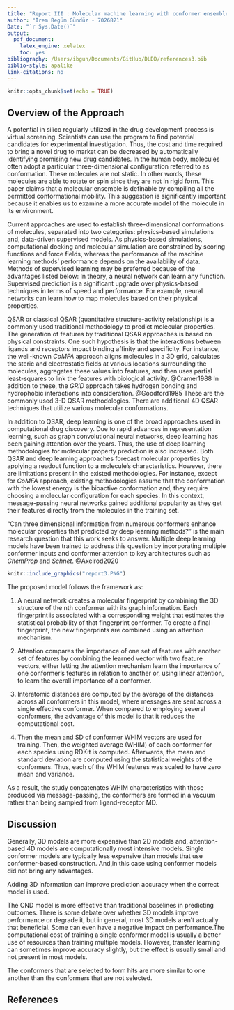 ```yaml
---
title: "Report III : Molecular machine learning with conformer ensembles"
author: "Irem Begüm Gündüz - 7026821"
Date: "`r Sys.Date()`"
output:
  pdf_document:
    latex_engine: xelatex
    toc: yes
bibliography: /Users/ibgun/Documents/GitHub/DLDD/references3.bib
biblio-style: apalike
link-citations: no
---
```


```r
knitr::opts_chunk$set(echo = TRUE)
```

## Overview of the Approach 

A potential in silico regularly utilized in the drug development process is virtual screening. Scientists can use the program to find potential candidates for experimental investigation. Thus, the cost and time required to bring a novel drug to market can be decreased by automatically identifying promising new drug candidates. In the human body, molecules often adopt a particular three-dimensional configuration referred to as conformation. These molecules are not static. In other words, these molecules are able to rotate or spin since they are not in rigid form. This paper claims that a molecular ensemble is definable by compiling all the permitted conformational mobility. This suggestion is significantly important because it enables us to examine a more accurate model of the molecule in its environment. 


Current approaches are used to establish three-dimensional conformations of molecules, separated into two categories: physics-based simulations and, data-driven supervised models. As physics-based simulations, computational docking and molecular simulation are constrained by scoring functions and force fields, whereas the performance of the machine learning methods' performance depends on the availability of data. Methods of supervised learning may be preferred because of the advantages listed below: In theory, a neural network can learn any function. Supervised prediction is a significant upgrade over physics-based techniques in terms of speed and performance. For example, neural networks can learn how to map molecules based on their physical properties. 


 QSAR or classical QSAR (quantitative structure-activity relationship) is a commonly used traditional methodology to predict molecular properties. The generation of features by traditional QSAR approaches is based on physical constraints. One such hypothesis is that the interactions between ligands and receptors impact binding affinity and specificity. For instance, the well-known *CoMFA* approach aligns molecules in a 3D grid, calculates the steric and electrostatic fields at various locations surrounding the molecules, aggregates these values into features, and then uses partial least-squares to link the features with biological activity. @Cramer1988 In addition to these, the *GRID* approach takes hydrogen bonding and hydrophobic interactions into consideration. @Goodford1985 These are the commonly used 3-D QSAR methodologies. There are additional 4D QSAR techniques that utilize various molecular conformations.
 

In addition to QSAR, deep learning is one of the broad approaches used in computational drug discovery. Due to rapid advances in representation learning, such as graph convolutional neural networks, deep learning has been gaining attention over the years. Thus, the use of deep learning methodologies for molecular property prediction is also increased. Both QSAR and deep learning approaches forecast molecular properties by applying a readout function to a molecule's characteristics. However, there are limitations present in the existed methodologies. For instance, except for *CoMFA* approach, existing methodologies assume that the conformation with the lowest energy is the bioactive conformation and, they require choosing a molecular configuration for each species. In this context, message-passing neural networks gained additional popularity as they get their features directly from the molecules in the training set. 

"Can three dimensional information from numerous conformers enhance molecular properties that predicted by deep learning methods?" is the main research question that this work seeks to answer. Multiple deep learning models have been trained to address this question by incorporating multiple conformer inputs and conformer attention to key architectures such as *ChemProp* and *Schnet*. @Axelrod2020

```r
knitr::include_graphics("report3.PNG")
```

The proposed model follows the framework as:

1. A neural network creates a molecular fingerprint by combining the 3D structure of the nth conformer with its graph information. Each fingerprint is associated with a corresponding weight that estimates the statistical probability of that fingerprint conformer. To create a final fingerprint, the new fingerprints are combined using an attention mechanism.

2.  Attention compares the importance of one set of features with another set of features by combining the learned vector with two feature vectors, either letting the attention mechanism learn the importance of one conformer's features in relation to another or, using linear attention, to learn the overall importance of a conformer.

3. Interatomic distances are computed by the average of the distances across all conformers in this model, where messages are sent across a single effective conformer. When compared to employing several conformers, the advantage of this model is that it reduces the computational cost.

4. Then the mean and SD of conformer WHIM vectors are used for training. Then, the weighted average (WHIM) of each conformer for each species using RDKit is computed. Afterwards,  the mean and standard deviation are computed using the statistical weights of the conformers. Thus, each of the WHIM features was scaled to have zero mean and variance. 

As a result, the study concatenates WHIM characteristics with those produced via message-passing, the conformers are formed in a vacuum rather than being sampled from ligand-receptor MD.

## Discussion

Generally, 3D models are more expensive than 2D models and, attention-based 4D models are computationally most intensive models. Single conformer models are typically less expensive than models that use conformer-based construction. And,in this case using conformer models did not bring any advantages.

Adding 3D information can improve prediction accuracy when the correct model is used.

The CND model is more effective than traditional baselines in predicting outcomes. There is some debate over whether 3D models improve performance or degrade it, but in general, most 3D models aren't actually that beneficial. Some can even have a negative impact on performance.The computational cost of training a single conformer model is usually a better use of resources than training multiple models. However, transfer learning can sometimes improve accuracy slightly, but the effect is usually small and not present in most models. 

The conformers that are selected to form hits are more similar to one another than the conformers that are not selected.


## References